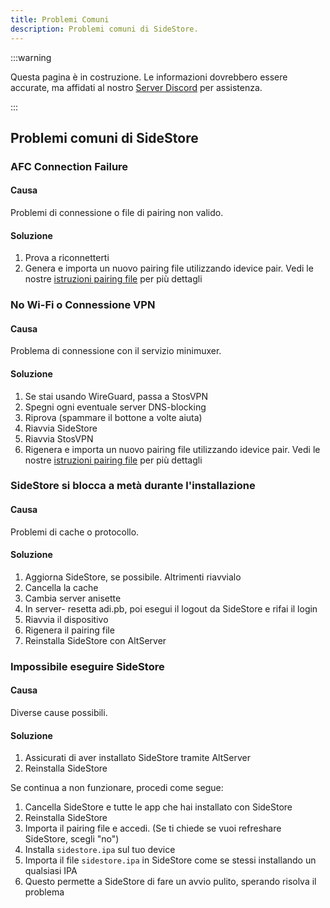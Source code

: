 ```yaml
---
title: Problemi Comuni
description: Problemi comuni di SideStore.
---
```


:::warning

Questa pagina è in costruzione. Le informazioni dovrebbero essere accurate, ma affidati al nostro [Server Discord](https://discord.gg/sidestore-949183273383395328) per assistenza.

:::


## Problemi comuni di SideStore

### AFC Connection Failure
#### Causa
Problemi di connessione o file di pairing non valido.
#### Soluzione
1. Prova a riconnetterti
2. Genera e importa un nuovo pairing file utilizzando idevice pair. Vedi le nostre [istruzioni pairing file](/docs/installation/pairing-file) per più dettagli

### No Wi-Fi o Connessione VPN
#### Causa
Problema di connessione con il servizio minimuxer.
#### Soluzione
1. Se stai usando WireGuard, passa a StosVPN
2. Spegni ogni eventuale server DNS-blocking
2. Riprova (spammare il bottone a volte aiuta)
3. Riavvia SideStore
4. Riavvia StosVPN
5. Rigenera e importa un nuovo pairing file utilizzando idevice pair. Vedi le nostre [istruzioni pairing file](/docs/installation/pairing-file) per più dettagli

### SideStore si blocca a metà durante l'installazione
#### Causa
Problemi di cache o protocollo.
#### Soluzione
1. Aggiorna SideStore, se possibile. Altrimenti riavvialo
2. Cancella la cache
3. Cambia server anisette
4. In server- resetta adi.pb, poi esegui il logout da SideStore e rifai il login
5. Riavvia il dispositivo
6. Rigenera il pairing file
7. Reinstalla SideStore con AltServer

### Impossibile eseguire SideStore
#### Causa
Diverse cause possibili.
#### Soluzione
1. Assicurati di aver installato SideStore tramite AltServer
2. Reinstalla SideStore

Se continua a non funzionare, procedi come segue:

1. Cancella SideStore e tutte le app che hai installato con SideStore
2. Reinstalla SideStore
3. Importa il pairing file e accedi. (Se ti chiede se vuoi refreshare SideStore, scegli "no")
4. Installa `sidestore.ipa` sul tuo device
5. Importa il file `sidestore.ipa` in SideStore come se stessi installando un qualsiasi IPA
6. Questo permette a SideStore di fare un avvio pulito, sperando risolva il problema



